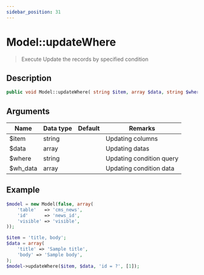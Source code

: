 ```yaml
---
sidebar_position: 31
---
```


# Model::updateWhere

> Execute Update the records by specified condition

## Description

```php
public void Model::updateWhere( string $item, array $data, string $where, array $wh_data )
```

## Arguments

| Name     | Data type | Default | Remarks                  |
| -------- | --------- | ------- | ------------------------ |
| $item    | string    |         | Updating columns         |
| $data    | array     |         | Updating datas           |
| $where   | string    |         | Updating condition query |
| $wh_data | array     |         | Updating condition data  |

## Example

```php title="Controller"
$model = new Model(false, array(
    'table'   => 'cms_news',
    'id'      => 'news_id',
    'visible' => 'visible',
));

$item = 'title, body';
$data = array(
    'title' => 'Sample title',
    'body' => 'Sample body',
);
$model->updateWhere($item, $data, 'id = ?', [1]);
```
